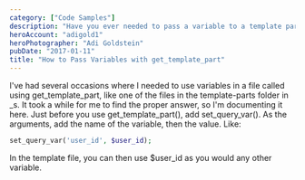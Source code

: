 ```yaml
---
category: ["Code Samples"]
description: "Have you ever needed to pass a variable to a template part in WordPress? Since the proper was difficult to find, here's the right way."
heroAccount: "adigold1"
heroPhotographer: "Adi Goldstein"
pubDate: "2017-01-11"
title: "How to Pass Variables with get_template_part"
---
```


I've had several occasions where I needed to use variables in a file called using get_template_part, like one of the files in the template-parts folder in \_s. It took a while for me to find the proper answer, so I'm documenting it here. Just before you use get_template_part(), add set_query_var(). As the arguments, add the name of the variable, then the value. Like:

```php
set_query_var('user_id', $user_id);
```

In the template file, you can then use $user_id as you would any other variable.
